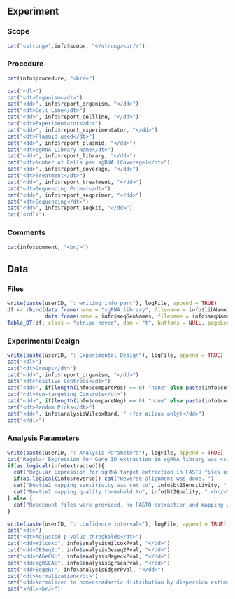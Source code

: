<!-- 
save as 'info.Rmd'
child of 'report.Rmd'
--> 




<!--User provided text about screen--> 

## Experiment

### Scope

```r
cat("<strong>",info$scope, "</strong><br/>")
```

### Procedure

```r
cat(info$procedure, "<br/>")
```

```r
cat("<dl>")
cat("<dt>Organism</dt>")
cat("<dd>", info$report_organism, "</dd>")
cat("<dt>Cell Line</dt>")
cat("<dd>", info$report_cellline, "</dd>")
cat("<dt>Experimentator</dt>")
cat("<dd>", info$report_experimentator, "</dd>")
cat("<dt>Plasmid used</dt>")
cat("<dd>", info$report_plasmid, "</dd>")
cat("<dt>sgRNA Library Name</dt>")
cat("<dd>", info$report_library, "</dd>")
cat("<dt>Number of Cells per sgRNA (Coverage)</dt>")
cat("<dd>", info$report_coverage, "</dd>")
cat("<dt>Treatment</dt>")
cat("<dd>", info$report_treatment, "</dd>")
cat("<dt>Sequencing Primer</dt>")
cat("<dd>", info$report_seqprimer, "</dd>")
cat("<dt>Sequencing</dt>")
cat("<dd>", info$report_seqkit, "</dd>")
cat("</dl>")
```

### Comments

```r
cat(info$comment, "<br/>")
```


<!--All relevant setup info of Screen--> 

## Data

### Files

```r
write(paste(userID, ": writing info part"), logFile, append = TRUE)  
df <- rbind(data.frame(name = "sgRNA library", filename = info$libName),
            data.frame(name = info$seqGenNames, filename = info$seqNames))
Table_DT(df, class = "stripe hover", dom = "t", buttons = NULL, pageLen = nrow(df))
```

### Experimental Design

```r
write(paste(userID, ": Experimental Design"), logFile, append = TRUE) 
cat("<dl>")
cat("<dt>Groups</dt>")
cat("<dd>", info$report_organism, "</dd>")
cat("<dt>Positive Controls</dt>")
cat("<dd>", if(length(info$comparePos) == 0) "none" else paste(info$comparePos, collapse = "</dd><dd>"), "</dd>")
cat("<dt>Non-targeting Controls</dt>")
cat("<dd>", if(length(info$compareNeg) == 0) "none" else paste(info$compareNeg, collapse = "</dd><dd>"), "</dd>")
cat("<dt>Random Picks</dt>")
cat("<dd>", info$analysisWilcoxRand, " (for Wilcox only)</dd>")
cat("</dl>")
```

### Analysis Parameters

```r
write(paste(userID, ": Analysis Parameters"), logFile, append = TRUE) 
cat("Regular Expression for Gene ID extraction in sgRNA library was <strong>'", info$g.extractpattern, "'</strong>. ")
if(as.logical(info$extracted)){
  cat("Regular Expression for sgRNA target extraction in FASTQ files used was <strong>'", info$targetRegex, "'</strong>. ")
  if(as.logical(info$reverse)) cat("Reverse alignment was done. ")
  cat("Bowtie2 mapping sensitivity was set to", info$bt2Sensitivity, ", ")
  cat("Bowtie2 mapping quality threshold to", info$bt2Quality, ".<br/>")
} else {
  cat("Readcount files were provided, no FASTQ extraction and mapping was performed.<br/>")
}
```

```r
write(paste(userID, ": confidence intervals"), logFile, append = TRUE) 
cat("<dl>")
cat("<dt>Adjusted p-value thresholds</dt>")
cat("<dd>Wilcox:", info$analysisWilcoxPval, "</dd>")
cat("<dd>DESeq2:", info$analysisDeseq2Pval, "</dd>")
cat("<dd>MAGeCK:", info$analysisMageckPval, "</dd>")
cat("<dd>sgRSEA:", info$analysisSgrseaPval, "</dd>")
cat("<dd>EdgeR:", info$analysisEdgerPval, "</dd>")
cat("<dt>Normalization</dt>")
cat("<dd>Normalized to homeoscadastic distribution by dispersion estimates using DESeq2.</dd>")
cat("</dl><br/>")
```





